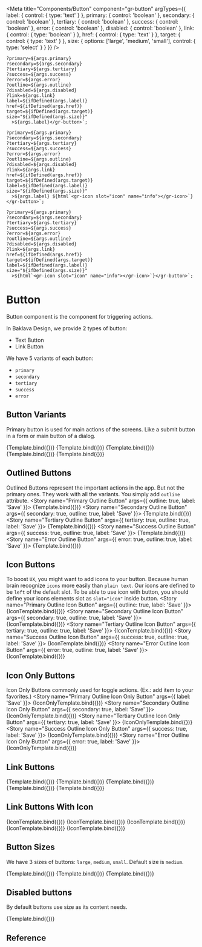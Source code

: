 
<Meta
  title="Components/Button"
  component="gr-button"
  argTypes={{
    label: {
      control: {
        type: 'text'
      }
    },
    primary: {
      control: 'boolean'
    },
    secondary: {
      control: 'boolean'
    },
    tertiary: {
      control: 'boolean'
    },
    success: {
      control: 'boolean'
    },
    error: {
      control: 'boolean'
    },
    disabled: {
      control: 'boolean'
    },
    link: {
      control: {
        type: 'boolean'
      }
    },
    href: {
       control: {
        type: 'text'
      }
    },
    target: {
       control: {
        type: 'text'
      }
    },
    size: {
      options: ['large', 'medium', 'small'],
      control: { type: 'select' }
    }
  }}
/>

    ?primary=${args.primary}
    ?secondary=${args.secondary}
    ?tertiary=${args.tertiary}
    ?success=${args.success}
    ?error=${args.error}
    ?outline=${args.outline}
    ?disabled=${args.disabled}
    ?link=${args.link}
    label=${ifDefined(args.label)}
    href=${ifDefined(args.href)}
    target=${ifDefined(args.target)}
    size="${ifDefined(args.size)}" 
      >${args.label}</gr-button>`;

    ?primary=${args.primary}
    ?secondary=${args.secondary}
    ?tertiary=${args.tertiary}
    ?success=${args.success}
    ?error=${args.error}
    ?outline=${args.outline}
    ?disabled=${args.disabled}
    ?link=${args.link}
    href=${ifDefined(args.href)}
    target=${ifDefined(args.target)}
    label=${ifDefined(args.label)}
    size="${ifDefined(args.size)}" 
      >${args.label} ${html`<gr-icon slot="icon" name="info"></gr-icon>`}</gr-button>`;
      
    ?primary=${args.primary}
    ?secondary=${args.secondary}
    ?tertiary=${args.tertiary}
    ?success=${args.success}
    ?error=${args.error}
    ?outline=${args.outline}
    ?disabled=${args.disabled}
    ?link=${args.link}
    href=${ifDefined(args.href)}
    target=${ifDefined(args.target)}
    label=${ifDefined(args.label)}
    size="${ifDefined(args.size)}" 
      >${html`<gr-icon slot="icon" name="info"></gr-icon>`}</gr-button>`;


# Button

Button component is the component for triggering actions.

In Baklava Design, we provide 2 types of button:
* Text Button
* Link Button

We have 5 variants of each button:
* `primary`
* `secondary`
* `tertiary`
* `success`
* `error`

## Button Variants

Primary button is used for main actions of the screens. Like a submit button in a form or main button of a dialog.

<Canvas>
  <Story name="Primary Button" args={{ label: 'Save' }}>
    {Template.bind({})}
  </Story>
  <Story name="Secondary Button" args={{ secondary: true, label: 'Save' }}>
    {Template.bind({})}
  </Story>
  <Story name="Tertiary Button" args={{ tertiary: true, label: 'Save' }}>
    {Template.bind({})}
  </Story>
  <Story name="Success Button" args={{ success: true, label: 'Save' }}>
    {Template.bind({})}
  </Story>
  <Story name="Error Button" args={{ error: true, label: 'Save' }}>
    {Template.bind({})}
  </Story>
</Canvas>

## Outlined Buttons
Outlined Buttons represent the important actions in the app. But not the primary ones.
They work with all the variants. You simply add `outline` attribute.
<Canvas>
  <Story name="Primary Outline Button" args={{ outline: true, label: 'Save' }}>
    {Template.bind({})}
  </Story>
  <Story name="Secondary Outline Button" args={{ secondary: true, outline: true, label: 'Save' }}>
    {Template.bind({})}
  </Story>
  <Story name="Tertiary Outline Button" args={{ tertiary: true, outline: true, label: 'Save' }}>
    {Template.bind({})}
  </Story>
   <Story name="Success Outline Button" args={{ success: true, outline: true, label: 'Save' }}>
    {Template.bind({})}
  </Story>
  <Story name="Error Outline Button" args={{ error: true, outline: true,  label: 'Save' }}>
    {Template.bind({})}
  </Story>
</Canvas>

## Icon Buttons
To boost `UX`, you might want to add icons to your button. Because human brain recognize `icons` more easily than `plain text`.
Our icons are defined to be `left` of the default slot.
To be able to use icon with button, you should define your icons elements slot as `slot="icon"` inside button.
<Canvas>
  <Story name="Primary Outline Icon Button" args={{ outline: true, label: 'Save' }}>
    {IconTemplate.bind({})}
  </Story>
  <Story name="Secondary Outline Icon Button" args={{ secondary: true, outline: true, label: 'Save' }}>
    {IconTemplate.bind({})}
  </Story>
  <Story name="Tertiary Outline Icon Button" args={{ tertiary: true, outline: true, label: 'Save' }}>
    {IconTemplate.bind({})}
  </Story>
   <Story name="Success Outline Icon Button" args={{ success: true, outline: true, label: 'Save' }}>
    {IconTemplate.bind({})}
  </Story>
  <Story name="Error Outline Icon Button" args={{ error: true, outline: true, label: 'Save' }}>
    {IconTemplate.bind({})}
  </Story>
</Canvas>


## Icon Only Buttons
Icon Only Buttons commonly used for toggle actions. (Ex.: add item to your favorites.)
<Canvas>
  <Story name="Primary Outline Icon Only Button" args={{ label: 'Save' }}>
    {IconOnlyTemplate.bind({})}
  </Story>
  <Story name="Secondary Outline Icon Only Button" args={{ secondary: true, label: 'Save' }}>
    {IconOnlyTemplate.bind({})}
  </Story>
  <Story name="Tertiary Outline Icon Only Button" args={{ tertiary: true, label: 'Save' }}>
    {IconOnlyTemplate.bind({})}
  </Story>
   <Story name="Success Outline Icon Only Button" args={{ success: true, label: 'Save' }}>
    {IconOnlyTemplate.bind({})}
  </Story>
  <Story name="Error Outline Icon Only Button" args={{ error: true, label: 'Save' }}>
    {IconOnlyTemplate.bind({})}
  </Story>
</Canvas>

## Link Buttons
<Canvas>
  <Story name="Primary Link Button" args={{ href: "https://trendyol.com", link: true, label: 'Save' }}>
    {Template.bind({})}
  </Story>
  <Story name="Secondary Link Button" args={{ link: true, href: "https://trendyol.com", secondary: true, label: 'Save' }}>
    {Template.bind({})}
  </Story>
  <Story name="Tertiary Link Button" args={{ tertiary: true, link: true, href: "https://trendyol.com", label: 'Save' }}>
    {Template.bind({})}
  </Story>
   <Story name="SuccessLink Button" args={{ success: true, link: true, href: "https://trendyol.com", label: 'Save' }}>
    {Template.bind({})}
  </Story>
  <Story name="Error Link Button" args={{ error: true, link: true, href: "https://trendyol.com", label: 'Save' }}>
    {Template.bind({})}
  </Story>
</Canvas>

## Link Buttons With Icon

<Canvas>
  <Story name="Primary Link Button With Icon" args={{ link: true, href: "https://trendyol.com", label: 'Save' }}>
    {IconTemplate.bind({})}
  </Story>
  <Story name="Secondary Link Button With Icon" args={{ secondary: true, link: true,  href: "https://trendyol.com", label: 'Save' }}>
    {IconTemplate.bind({})}
  </Story>
  <Story name="Tertiary Link Button With Icon" args={{ tertiary: true, link: true, href: "https://trendyol.com", label: 'Save' }}>
    {IconTemplate.bind({})}
  </Story>
   <Story name="Success Link Button With Icon" args={{ success: true, link: true, href: "https://trendyol.com", label: 'Save' }}>
    {IconTemplate.bind({})}
  </Story>
  <Story name="Error Link Button With Icon" args={{ error: true, link: true, href: "https://trendyol.com", label: 'Save' }}>
    {IconTemplate.bind({})}
  </Story>
</Canvas>


## Button Sizes

We have 3 sizes of buttons: `large`, `medium`, `small`. Default size is `medium`.

<Canvas>
  <Story name="Large" args={{ size: 'large', label: 'Confirm' }}>
    {Template.bind({})}
  </Story>
  <Story name="Medium" args={{ size: 'medium', label: 'Confirm' }}>
    {Template.bind({})}
  </Story>
  <Story name="Small" args={{ size: 'small', label: 'Confirm' }}>
    {Template.bind({})}
  </Story>
</Canvas>

## Disabled buttons

By default buttons use size as its content needs.


<Canvas columns={1}>
  <Story name="Secondary disabled button"  args={{ disabled: true, secondary: true, label: 'Fill the form' }}>
    {Template.bind({})}
  </Story>
</Canvas>

## Reference

<ArgsTable of="gr-button" />
